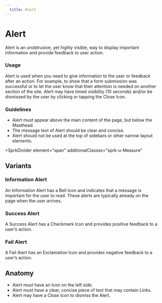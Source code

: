 ```yaml
---
  title: Alert
---
```


# Alert

Alert is an unobtrusive, yet highly visible,
way to display important information and
provide feedback to user action. 

<ComponentPreview
  componentName="alert--success"
  hasReact
  hasAngular
  hasHTML
/>

### Usage

Alert is used when you need to give
information to the user or feedback
after an action. For example, to show
that a form submission was successful
or to let the user know that their attention
is needed on another section of the site.
Alert may have timed visibility (10 seconds)
and/or be dismissed by the user by clicking
or tapping the Close Icon. 

### Guidelines

- Alert must appear above the main content
of the page, but below the Masthead.
- The message text of Alert should be
clear and concise. 
- Alert should not be used at the top of
sidebars or other narrow layout elements. 

<SprkDivider
 element="span"
 additionalClasses="sprk-u-Measure"
></SprkDivider>

## Variants

### Information Alert

An Information Alert has a Bell Icon
and indicates that a message is important
for the user to read. These alerts are
typically already on the page when the user arrives. 

<ComponentPreview
  componentName="alert--info"
  hasReact
  hasAngular
  hasHTML
/>

### Success Alert

A Success Alert has a Checkmark Icon
and provides positive feedback to a user’s action.

<ComponentPreview
  componentName="alert--success"
  hasReact
  hasAngular
  hasHTML
/>

### Fail Alert

A Fail Alert has an Exclamation Icon
and provides negative feedback to a user’s action. 

<ComponentPreview
  componentName="alert--fail"
  hasReact
  hasAngular
  hasHTML
/>

## Anatomy

- Alert must have an Icon on the left side.
- Alert must have a clear, concise
piece of text that may contain Links.
- Alert may have a Close Icon to
dismiss the Alert. 
